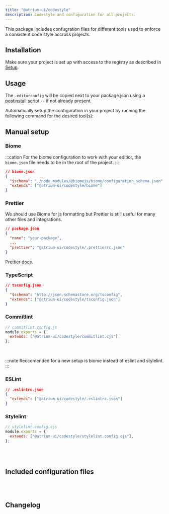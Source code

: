 ```yaml
---
title: "@atrium-ui/codestyle"
description: Codestyle and configuration for all projects.
---
```



This package includes confugration files for different tools used to enforce a consistent code style accross projects.

## Installation

Make sure your project is set up with access to the registry as described in [Setup](/atrium/setup).

<Command
  pnpm="pnpm add @atrium-ui/codestyle --save-exact"
  npm="npm i @atrium-ui/codestyle --save-exact"
  bun="bun add @atrium-ui/codestyle --exact"
/>

## Usage

The `.editorconfig` will be copied next to your package.json using a [postinstall script](https://docs.npmjs.com/cli/v10/using-npm/scripts#npm-install) -- if not already present.

Automatically setup the configuration in your project by running the following command for the desired tool(s):

<CodeStyle client:only="vue" />

## Manual setup

### Biome

:::cation
For the biome configuration to work with your editior, the `biome.json` file needs to be in the root of the project.
:::

```json
// biome.json
{
  "$schema": "./node_modules/@biomejs/biome/configuration_schema.json",
  "extends": ["@atrium-ui/codestyle/biome"]
}
```

### Prettier

We should use Biome for js formatting but Prettier is still useful for many other files and integrations.

```json
// package.json
{
  "name": "your-package",
  ...
  "prettier": "@atrium-ui/codestyle/.prettierrc.json"
}
```

Prettier [docs](https://prettier.io/docs/en/configuration.html).

### TypeScript

```json
// tsconfig.json
{
  "$schema": "http://json.schemastore.org/tsconfig",
  "extends": ["@atrium-ui/codestyle/tsconfig.json"]
}
```

### Commitlint

```javascript
// commitlint.config.js
module.exports = {
  extends: ["@atrium-ui/codestyle/commitlint.cjs"],
};
```

<br />

:::note
Reccomended for a new setup is biome instead of eslint and stylelint.
:::

### ESLint

```json
// .eslintrc.json
{
  "extends": ["@atrium-ui/codestyle/.eslintrc.json"]
}
```

### Stylelint

```javascript
// stylelint.config.cjs
module.exports = {
  extends: ["@atrium-ui/codestyle/stylelint.config.cjs"],
};
```

<br />
<br />

## Included configuration files

<Tabs>
  <TabItem label=".editorconfig">
    <File file="../packages/codestyle/.editorconfig" />
  </TabItem>
  <TabItem label="biome.json" icon="biome">
    <File file="../packages/codestyle/biome.json" />
  </TabItem>
  <TabItem label="tsconfig.json" icon="seti:typescript">
    <File file="../packages/codestyle/tsconfig.json" />
  </TabItem>
  <TabItem label=".prettierrc.json">
    <File file="../packages/codestyle/.prettierrc.json" />
  </TabItem>
  <TabItem label="commitlint.cjs">
    <File file="../packages/codestyle/commitlint.js" />
  </TabItem>
  <TabItem label="eslint.json" icon="seti:eslint">
    <File file="../packages/codestyle/.eslintrc.json" />
  </TabItem>
  <TabItem label="stylelint.config.cjs" icon="seti:stylelint">
    <File file="../packages/codestyle/stylelint.config.cjs" />
  </TabItem>
</Tabs>

<br />
<br />

## Changelog

<Changelog package="codestyle" />
